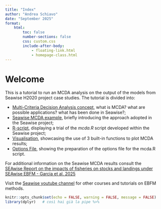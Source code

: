 ```yaml
---
title: "Index"
author: "Andrea Schiavo"
date: "September 2025"
format:
    html:
        toc: false
        number-sections: false
        css: custom.css
        include-after-body:
            - floating-link.html
            - homepage-class.html
---
```


# Welcome

This is a tutorial to run an MCDA analysis on the output of the models from Seawise H2020 project case studies. The tutorial is divided into:

- [Multi-Criteria Decision Analysis concept](01_Theory.html), what is MCDA? what are possible applications? what has been done in Seawise?;
- [Seawise MCDA example](02_Theory_Seawise_example.qmd), briefly introducing the approach adopted in the Seawise project;
- [R-script](03_R-script.html), displaying a trial of the *mcda.R* script developed within the Seawise project;
- [Visualisation](04_Visualisation.html), showcasing the use of 3 built-in functions to plot MCDA results;
- [Options File](05_genOptionsFile.html), showing the preparation of the options file for the mcda.R script.

For additional information on the Seawise MCDA results consult the [SEAwise Report on the impacts of fisheries on stocks and landings under SEAwise EBFM - Garcia et al. 2025](https://doi.org/10.11583/DTU.29108039)

Visit the [Seawise youtube channel](https://www.youtube.com/@seawiseproject5092) for other courses and tutorials on EBFM methods.

```r
knitr::opts_chunk$set(echo = FALSE, warning = FALSE, message = FALSE)
library(dplyr)   # così hai già la pipe %>%
```





